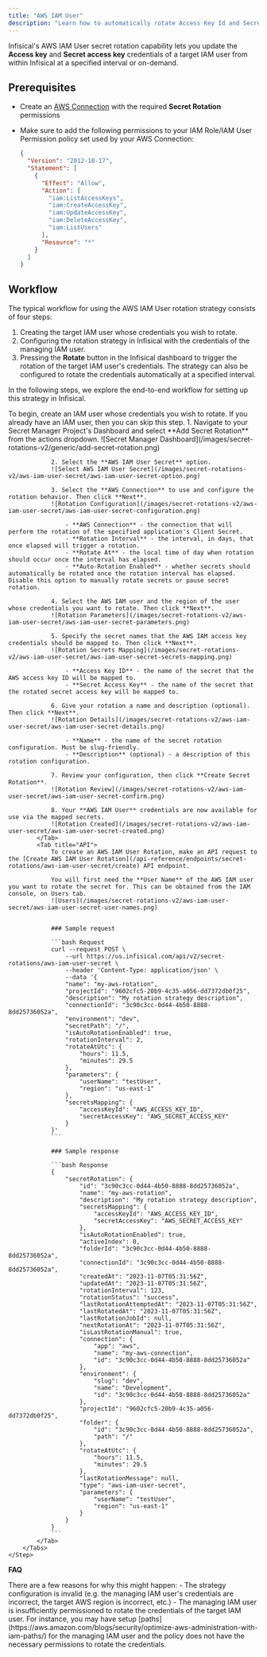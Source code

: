 ```yaml
---
title: "AWS IAM User"
description: "Learn how to automatically rotate Access Key Id and Secret Key of AWS IAM Users."
---
```


Infisical's AWS IAM User secret rotation capability lets you update the **Access key** and **Secret access key** credentials of a target IAM user from within Infisical
at a specified interval or on-demand.

## Prerequisites

- Create an [AWS Connection](/integrations/app-connections/aws) with the required **Secret Rotation** permissions
- Make sure to add the following permissions to your IAM Role/IAM User Permission policy set used by your AWS Connection:

  ```json
  {
    "Version": "2012-10-17",
    "Statement": [
      {
        "Effect": "Allow",
        "Action": [
          "iam:ListAccessKeys",
          "iam:CreateAccessKey",
          "iam:UpdateAccessKey",
          "iam:DeleteAccessKey",
          "iam:ListUsers"
        ],
        "Resource": "*"
      }
    ]
  }
  ```

## Workflow

The typical workflow for using the AWS IAM User rotation strategy consists of four steps:

1. Creating the target IAM user whose credentials you wish to rotate.
2. Configuring the rotation strategy in Infisical with the credentials of the managing IAM user.
3. Pressing the **Rotate** button in the Infisical dashboard to trigger the rotation of the target IAM user's credentials. The strategy can also be configured to rotate the credentials automatically at a specified interval.

In the following steps, we explore the end-to-end workflow for setting up this strategy in Infisical.

<Steps>
	<Step title="Create the target IAM user">
		To begin, create an IAM user whose credentials you wish to rotate. If you already have an IAM user,
		then you can skip this step.
	</Step>
	<Step title="Configure the AWS IAM User secret rotation strategy in Infisical">
		<Tabs>
			<Tab title="Infisical UI">
				1. Navigate to your Secret Manager Project's Dashboard and select **Add Secret Rotation** from the actions dropdown.
				![Secret Manager Dashboard](/images/secret-rotations-v2/generic/add-secret-rotation.png)

				2. Select the **AWS IAM User Secret** option.
				![Select AWS IAM User Secret](/images/secret-rotations-v2/aws-iam-user-secret/aws-iam-user-secret-option.png)

				3. Select the **AWS Connection** to use and configure the rotation behavior. Then click **Next**.
				![Rotation Configuration](/images/secret-rotations-v2/aws-iam-user-secret/aws-iam-user-secret-configuration.png)

					- **AWS Connection** - the connection that will perform the rotation of the specified application's Client Secret.
					- **Rotation Interval** - the interval, in days, that once elapsed will trigger a rotation.
					- **Rotate At** - the local time of day when rotation should occur once the interval has elapsed.
					- **Auto-Rotation Enabled** - whether secrets should automatically be rotated once the rotation interval has elapsed. Disable this option to manually rotate secrets or pause secret rotation.

				4. Select the AWS IAM user and the region of the user whose credentials you want to rotate. Then click **Next**.
				![Rotation Parameters](/images/secret-rotations-v2/aws-iam-user-secret/aws-iam-user-secret-parameters.png)

				5. Specify the secret names that the AWS IAM access key credentials should be mapped to. Then click **Next**.
				![Rotation Secrets Mapping](/images/secret-rotations-v2/aws-iam-user-secret/aws-iam-user-secret-secrets-mapping.png)

					- **Access Key ID** - the name of the secret that the AWS access key ID will be mapped to.
					- **Secret Access Key** - the name of the secret that the rotated secret access key will be mapped to.

				6. Give your rotation a name and description (optional). Then click **Next**.
				![Rotation Details](/images/secret-rotations-v2/aws-iam-user-secret/aws-iam-user-secret-details.png)

					- **Name** - the name of the secret rotation configuration. Must be slug-friendly.
					- **Description** (optional) - a description of this rotation configuration.

				7. Review your configuration, then click **Create Secret Rotation**.
				![Rotation Review](/images/secret-rotations-v2/aws-iam-user-secret/aws-iam-user-secret-confirm.png)

				8. Your **AWS IAM User** credentials are now available for use via the mapped secrets.
				![Rotation Created](/images/secret-rotations-v2/aws-iam-user-secret/aws-iam-user-secret-created.png)
			</Tab>
			<Tab title="API">
				To create an AWS IAM User Rotation, make an API request to the [Create AWS IAM User Rotation](/api-reference/endpoints/secret-rotations/aws-iam-user-secret/create) API endpoint.

				You will first need the **User Name** of the AWS IAM user you want to rotate the secret for. This can be obtained from the IAM console, on Users tab.
				![Users](/images/secret-rotations-v2/aws-iam-user-secret/aws-iam-user-secret-user-names.png)


				### Sample request

				```bash Request
				curl --request POST \
					--url https://us.infisical.com/api/v2/secret-rotations/aws-iam-user-secret \
					--header 'Content-Type: application/json' \
					--data '{
					"name": "my-aws-rotation",
					"projectId": "9602cfc5-20b9-4c35-a056-dd7372db0f25",
					"description": "My rotation strategy description",
					"connectionId": "3c90c3cc-0d44-4b50-8888-8dd25736052a",
					"environment": "dev",
					"secretPath": "/",
					"isAutoRotationEnabled": true,
					"rotationInterval": 2,
					"rotateAtUtc": {
						"hours": 11.5,
						"minutes": 29.5
					},
					"parameters": {
						"userName": "testUser",
						"region": "us-east-1"
					},
					"secretsMapping": {
						"accessKeyId": "AWS_ACCESS_KEY_ID",
						"secretAccessKey": "AWS_SECRET_ACCESS_KEY"
					}
				}'
				```

				### Sample response

				```bash Response
				{
					"secretRotation": {
						"id": "3c90c3cc-0d44-4b50-8888-8dd25736052a",
						"name": "my-aws-rotation",
						"description": "My rotation strategy description",
						"secretsMapping": {
							"accessKeyId": "AWS_ACCESS_KEY_ID",
							"secretAccessKey": "AWS_SECRET_ACCESS_KEY"
						},
						"isAutoRotationEnabled": true,
						"activeIndex": 0,
						"folderId": "3c90c3cc-0d44-4b50-8888-8dd25736052a",
						"connectionId": "3c90c3cc-0d44-4b50-8888-8dd25736052a",
						"createdAt": "2023-11-07T05:31:56Z",
						"updatedAt": "2023-11-07T05:31:56Z",
						"rotationInterval": 123,
						"rotationStatus": "success",
						"lastRotationAttemptedAt": "2023-11-07T05:31:56Z",
						"lastRotatedAt": "2023-11-07T05:31:56Z",
						"lastRotationJobId": null,
						"nextRotationAt": "2023-11-07T05:31:56Z",
						"isLastRotationManual": true,
						"connection": {
							"app": "aws",
							"name": "my-aws-connection",
							"id": "3c90c3cc-0d44-4b50-8888-8dd25736052a"
						},
						"environment": {
							"slug": "dev",
							"name": "Development",
							"id": "3c90c3cc-0d44-4b50-8888-8dd25736052a"
						},
						"projectId": "9602cfc5-20b9-4c35-a056-dd7372db0f25",
						"folder": {
							"id": "3c90c3cc-0d44-4b50-8888-8dd25736052a",
							"path": "/"
						},
						"rotateAtUtc": {
							"hours": 11.5,
							"minutes": 29.5
						},
						"lastRotationMessage": null,
						"type": "aws-iam-user-secret",
						"parameters": {
							"userName": "testUser",
							"region": "us-east-1"
						}
					}
				}
				```
			</Tab>
		</Tabs>
	</Step>
</Steps>

**FAQ**

<AccordionGroup>
  <Accordion title="Why are my AWS IAM credentials not rotating?">
    There are a few reasons for why this might happen:
	- The strategy configuration is invalid (e.g. the managing IAM user's credentials are incorrect, the target AWS region is incorrect, etc.)
	- The managing IAM user is insufficiently permissioned to rotate the credentials of the target IAM user. For instance, you may have setup
	[paths](https://aws.amazon.com/blogs/security/optimize-aws-administration-with-iam-paths/) for the managing IAM user and the policy does not have the necessary
    permissions to rotate the credentials.
  </Accordion>
</AccordionGroup>
